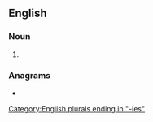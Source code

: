 ==English==

===Noun===
{{head|en|noun plural form}}

# {{plural of|patency|lang=en}}

===Anagrams===
* {{anagrams|en|a=aceeinpst|patiences|pectinase}}

[[Category:English plurals ending in "-ies"]]